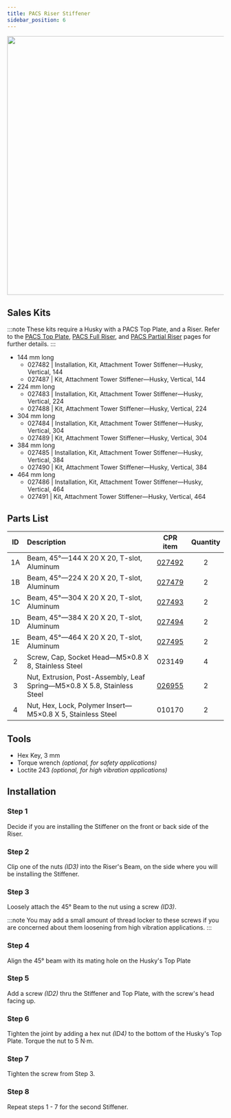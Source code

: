 ```yaml
---
title: PACS Riser Stiffener
sidebar_position: 6
---
```


<center>
  <img
    src="/img/robot_images/husky_images/robot_husky_28.png"
    width="600"
  />
</center>

## Sales Kits

:::note
These kits require a Husky with a PACS Top Plate, and a Riser.
Refer to the [PACS Top Plate](./pacs_top_plate_husky), [PACS Full Riser](./pacs_riser_full_husky), and [PACS Partial Riser](./pacs_riser_partial_husky) pages for further details.
:::

- 144 mm long
  - 027482 | Installation, Kit, Attachment Tower Stiffener—Husky, Vertical, 144
  - 027487 | Kit, Attachment Tower Stiffener—Husky, Vertical, 144
- 224 mm long
  - 027483 | Installation, Kit, Attachment Tower Stiffener—Husky, Vertical, 224
  - 027488 | Kit, Attachment Tower Stiffener—Husky, Vertical, 224
- 304 mm long
  - 027484 | Installation, Kit, Attachment Tower Stiffener—Husky, Vertical, 304
  - 027489 | Kit, Attachment Tower Stiffener—Husky, Vertical, 304
- 384 mm long
  - 027485 | Installation, Kit, Attachment Tower Stiffener—Husky, Vertical, 384
  - 027490 | Kit, Attachment Tower Stiffener—Husky, Vertical, 384
- 464 mm long
  - 027486 | Installation, Kit, Attachment Tower Stiffener—Husky, Vertical, 464
  - 027491 | Kit, Attachment Tower Stiffener—Husky, Vertical, 464

## Parts List

| ID  | Description                                                              |                       CPR item                       | Quantity |
| :-: | :----------------------------------------------------------------------- | :--------------------------------------------------: | :------: |
| 1A  | Beam, 45°—144 X 20 X 20, T-slot, Aluminum                                | [027492](/assets/clearpath_robotics_027492-TDS1.pdf) |    2     |
| 1B  | Beam, 45°—224 X 20 X 20, T-slot, Aluminum                                | [027479](/assets/clearpath_robotics_027479-TDS1.pdf) |    2     |
| 1C  | Beam, 45°—304 X 20 X 20, T-slot, Aluminum                                | [027493](/assets/clearpath_robotics_027493-TDS1.pdf) |    2     |
| 1D  | Beam, 45°—384 X 20 X 20, T-slot, Aluminum                                | [027494](/assets/clearpath_robotics_027494-TDS1.pdf) |    2     |
| 1E  | Beam, 45°—464 X 20 X 20, T-slot, Aluminum                                | [027495](/assets/clearpath_robotics_027495-TDS1.pdf) |    2     |
|  2  | Screw, Cap, Socket Head—M5×0.8 X 8, Stainless Steel                      |                        023149                        |    4     |
|  3  | Nut, Extrusion, Post-Assembly, Leaf Spring—M5×0.8 X 5.8, Stainless Steel | [026955](/assets/clearpath_robotics_027492-TDS1.pdf) |    2     |
|  4  | Nut, Hex, Lock, Polymer Insert—M5×0.8 X 5, Stainless Steel               |                        010170                        |    2     |

## Tools

- Hex Key, 3 mm
- Torque wrench _(optional, for safety applications)_
- Loctite 243 _(optional, for high vibration applications)_

## Installation

### Step 1

Decide if you are installing the Stiffener on the front or back side of the Riser.

### Step 2

Clip one of the nuts _(ID3)_ into the Riser's Beam, on the side where you will be installing the Stiffener.

### Step 3

Loosely attach the 45° Beam to the nut using a screw _(ID3)_.

:::note
You may add a small amount of thread locker to these screws if you are concerned about them loosening from high vibration applications.
:::

### Step 4

Align the 45° beam with its mating hole on the Husky's Top Plate

### Step 5

Add a screw _(ID2)_ thru the Stiffener and Top Plate, with the screw's head facing up.

### Step 6

Tighten the joint by adding a hex nut _(ID4)_ to the bottom of the Husky's Top Plate.
Torque the nut to 5 N·m.

### Step 7

Tighten the screw from Step 3.

### Step 8

Repeat steps 1 - 7 for the second Stiffener.
